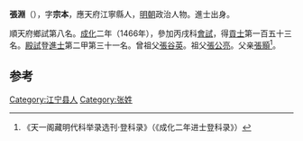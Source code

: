 {{Otheruses|other=名为张渊的其他人物|张渊}}
{{Otheruses|other=名为张宗本的其他人物|张宗本}}

'''張淵'''（{{bd|1429年||？}}），字'''宗本'''，應天府江寧縣人，[[明朝|明朝]]政治人物。進士出身。

順天府鄉試第八名。[[成化|成化]]二年（1466年），參加丙戌科[[會試|會試]]，得[[貢士|貢士]]第一百五十三名。[[殿試|殿試]]登[[進士|進士]]第二甲第三十一名。曾祖父[[張谷英|張谷英]]。祖父[[張公亮|張公亮]]。父亲[[張顥|張顥]]<ref>《天一阁藏明代科举录选刊·登科录》（《成化二年进士登科录》）</ref>。

==参考==
{{reflist}}
{{明朝人物小作品}}
{{成化二年丙戌科殿試金榜}}

[[Category:江宁县人|Category:江宁县人]]
[[Category:张姓|Category:张姓]]